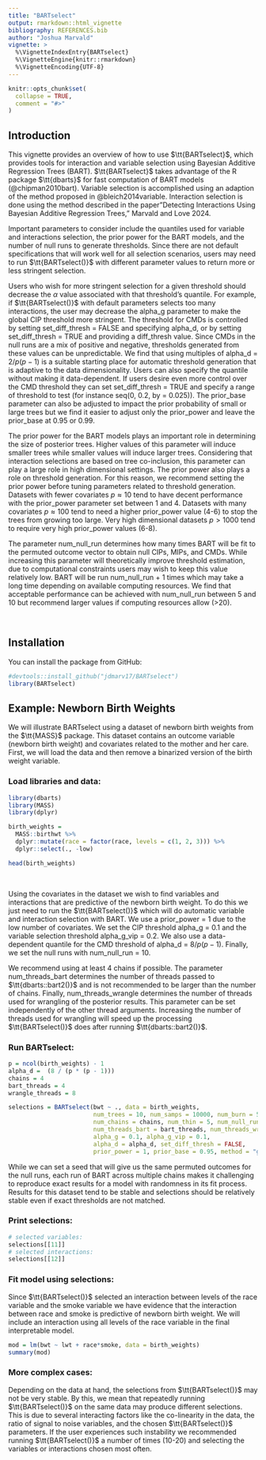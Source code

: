 ```yaml
---
title: "BARTselect"
output: rmarkdown::html_vignette
bibliography: REFERENCES.bib
author: "Joshua Marvald"
vignette: >
  %\VignetteIndexEntry{BARTselect}
  %\VignetteEngine{knitr::rmarkdown}
  %\VignetteEncoding{UTF-8}
---
```


```r
knitr::opts_chunk$set(
  collapse = TRUE,
  comment = "#>"
)
```

## Introduction

This vignette provides an overview of how to use $\tt{BARTselect}$, which provides tools for interaction and variable selection using Bayesian Additive Regression Trees (BART). $\tt{BARTselect}$ takes advantage of the R package $\tt{dbarts}$ for fast computation of BART models (@chipman2010bart). Variable selection is accomplished using an adaption of the method proposed in @bleich2014variable. Interaction selection is done using the method described in the paper"Detecting Interactions Using Bayesian Additive Regression Trees," Marvald and Love 2024.

Important parameters to consider include the quantiles used for variable and interactions selection, the prior power for the BART models, and the number of null runs to generate thresholds. Since there are not default specifications that will work well for all selection scenarios, users may need to run $\tt{BARTselect()}$ with different parameter values to return more or less stringent selection.

Users who wish for more stringent selection for a given threshold should decrease the $\alpha$ value associated with that threshold's quantile. For example, if $\tt{BARTselect()}$ with default parameters selects too many interactions, the user may decrease the alpha_g parameter to make the global CIP threshold more stringent. The threshold for CMDs is controlled by setting set_diff_thresh = FALSE and specifying alpha_d, or by setting set_diff_thresh = TRUE and providing a diff_thresh value. Since CMDs in the null runs are a mix of positive and negative, thresholds generated from these values can be unpredictable. We find that using multiples of alpha_d = $2 / p(p-1)$ is a suitable starting place for automatic threshold generation that is adaptive to the data dimensionality. Users can also specify the quantile without making it data-dependent. If users desire even more control over the CMD threshold they can set set_diff_thresh = TRUE and specify a range of threshold to test (for instance seq(0, 0.2, by = 0.025)). The prior_base parameter can also be adjusted to impact the prior probability of small or large trees but we find it easier to adjust only the prior_power and leave the prior_base at 0.95 or 0.99.

The prior power for the BART models plays an important role in determining the size of posterior trees. Higher values of this parameter will induce smaller trees while smaller values will induce larger trees. Considering that interaction selections are based on tree co-inclusion, this parameter can play a large role in high dimensional settings. The prior power also plays a role on threshold generation. For this reason, we recommend setting the prior power before tuning parameters related to threshold generation. Datasets with fewer covariates $p \approx 10$ tend to have decent performance with the prior_power parameter set between 1 and 4. Datasets with many covariates $p \approx 100$ tend to need a higher prior_power value (4-6) to stop the trees from growing too large. Very high dimensional datasets $p > 1000$ tend to require very high prior_power values (6-8).

The parameter num_null_run determines how many times BART will be fit to the permuted outcome vector to obtain null CIPs, MIPs, and CMDs. While increasing this parameter will theoretically improve threshold estimation, due to computational constraints users may wish to keep this value relatively low. BART will be run num_null_run + 1 times which may take a long time depending on available computing resources. We find that acceptable performance can be achieved with num_null_run between 5 and 10 but recommend larger values if computing resources allow (\>20).

<br>

## Installation

You can install the package from GitHub:

```r
#devtools::install_github("jdmarv17/BARTselect")
library(BARTselect)
```

## Example: Newborn Birth Weights

We will illustrate BARTselect using a dataset of newborn birth weights from the $\tt{MASS}$ package. This dataset contains an outcome variable (newborn birth weight) and covariates related to the mother and her care. First, we will load the data and then remove a binarized version of the birth weight variable.

### Load libraries and data:

```r
library(dbarts)
library(MASS)
library(dplyr)
```

```r
birth_weights = 
  MASS::birthwt %>%
  dplyr::mutate(race = factor(race, levels = c(1, 2, 3))) %>%
  dplyr::select(., -low)

head(birth_weights)
```

<br>

Using the covariates in the dataset we wish to find variables and interactions that are predictive of the newborn birth weight. To do this we just need to run the $\tt{BARTselect()}$ which will do automatic variable and interaction selection with BART. We use a prior_power = 1 due to the low number of covariates. We set the CIP threshold alpha_g = 0.1 and the variable selection threshold alpha_g_vip = 0.2. We also use a data-dependent quantile for the CMD threshold of alpha_d = $8 / p(p-1)$. Finally, we set the null runs with num_null_run = 10.

We recommend using at least 4 chains if possible. The parameter num_threads_bart determines the number of threads passed to $\tt{dbarts::bart2()}$ and is not recommended to be larger than the number of chains. Finally, num_threads_wrangle determines the number of threads used for wrangling of the posterior results. This parameter can be set independently of the other thread arguments. Increasing the number of threads used for wrangling will speed up the processing $\tt{BARTselect()}$ does after running $\tt{dbarts::bart2()}$.

### Run BARTselect:

```r
p = ncol(birth_weights) - 1
alpha_d =  (8 / (p * (p - 1)))
chains = 4
bart_threads = 4
wrangle_threads = 8

selections = BARTselect(bwt ~ ., data = birth_weights,
                        num_trees = 10, num_samps = 10000, num_burn = 5000,
                        num_chains = chains, num_thin = 5, num_null_run = 10,
                        num_threads_bart = bart_threads, num_threads_wrangle = wrangle_threads,
                        alpha_g = 0.1, alpha_g_vip = 0.1,
                        alpha_d = alpha_d, set_diff_thresh = FALSE,
                        prior_power = 1, prior_base = 0.95, method = "global")
```

While we can set a seed that will give us the same permuted outcomes for the null runs, each run of BART across multiple chains makes it challenging to reproduce exact results for a model with randomness in its fit process. Results for this dataset tend to be stable and selections should be relatively stable even if exact thresholds are not matched.

### Print selections:

```r
# selected variables:
selections[[11]]
# selected interactions:
selections[[12]]
```

### Fit model using selections:

Since $\tt{BARTselect()}$ selected an interaction between levels of the race variable and the smoke variable we have evidence that the interaction between race and smoke is predictive of newborn birth weight. We will include an interaction using all levels of the race variable in the final interpretable model.

```r
mod = lm(bwt ~ lwt + race*smoke, data = birth_weights)
summary(mod)
```

### More complex cases:

Depending on the data at hand, the selections from $\tt{BARTselect()}$ may not be very stable. By this, we mean that repeatedly running $\tt{BARTselect()}$ on the same data may produce different selections. This is due to several interacting factors like the co-linearity in the data, the ratio of signal to noise variables, and the chosen $\tt{BARTselect()}$ parameters. If the user experiences such instability we recommended running $\tt{BARTselect()}$ a number of times (10-20) and selecting the variables or interactions chosen most often.

<br>
